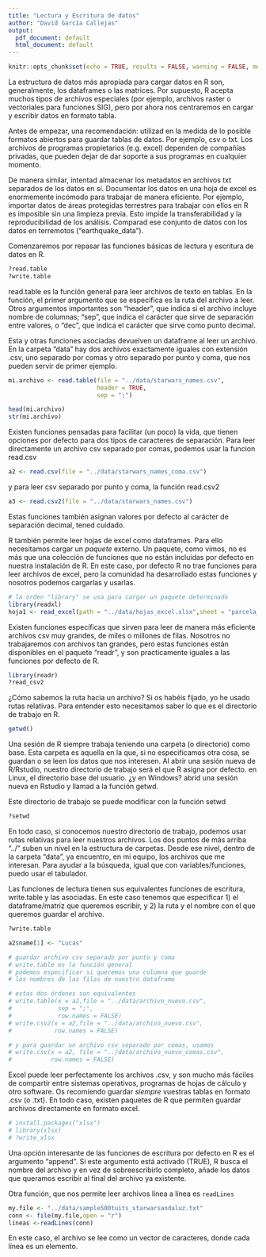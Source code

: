 ```yaml
---
title: "Lectura y Escritura de datos"
author: "David García Callejas"
output:
  pdf_document: default
  html_document: default
---
```


```r
knitr::opts_chunk$set(echo = TRUE, results = FALSE, warning = FALSE, message = FALSE)
```

La estructura de datos más apropiada para cargar datos en R son, generalmente, los dataframes o las matrices. Por supuesto, R acepta muchos tipos de archivos especiales (por ejemplo, archivos raster o vectoriales para funciones SIG), pero por ahora nos centraremos en cargar y escribir datos en formato tabla.

Antes de empezar, una recomendación: utilizad en la medida de lo posible formatos abiertos para guardar tablas de datos. Por ejemplo, csv o txt. Los archivos de programas propietarios (e.g. excel) dependen de compañías privadas, que pueden dejar de dar soporte a sus programas en cualquier momento.

De manera similar, intentad almacenar los metadatos en archivos txt separados de los datos en sí. Documentar los datos en una hoja de excel es enormemente incómodo para trabajar de manera eficiente. Por ejemplo, importar datos de áreas protegidas terrestres para trabajar con ellos en R es imposible sin una limpieza previa. Esto impide la transferabilidad y la reproducibilidad de los análisis. Comparad ese conjunto de datos con los datos en terremotos ("earthquake_data").

Comenzaremos por repasar las funciones básicas de lectura y escritura de datos en R.

```r
?read.table
?write.table
```

read.table es la función general para leer archivos de texto en tablas. En la función, el primer argumento que se especifica es la ruta del archivo a leer. Otros argumentos importantes son "header", que indica si el archivo incluye nombre de columnas; "sep", que indica el carácter que sirve de separación entre valores, o "dec", que indica el carácter que sirve como punto decimal.

Esta y otras funciones asociadas devuelven un dataframe al leer un archivo. En la carpeta "data" hay dos archivos exactamente iguales con extensión .csv, uno separado por comas y otro separado por punto y coma, que nos pueden servir de primer ejemplo.

```r
mi.archivo <- read.table(file = "../data/starwars_names.csv", 
                         header = TRUE,
                         sep = ";")

head(mi.archivo)
str(mi.archivo)
```

Existen funciones pensadas para facilitar (un poco) la vida, que tienen opciones por defecto para dos tipos de caracteres de separación. Para leer directamente un archivo csv separado por comas, podemos usar la funcion read.csv

```r
a2 <- read.csv(file = "../data/starwars_names_coma.csv")
```

y para leer csv separado por punto y coma, la función read.csv2

```r
a3 <- read.csv2(file = "../data/starwars_names.csv")
```

Estas funciones también asignan valores por defecto al carácter de separación decimal, tened cuidado.

R también permite leer hojas de excel como dataframes. Para ello necesitamos cargar un *paquete* externo. Un paquete, como vimos, no es más que una colección de funciones que no están incluidas por defecto en nuestra instalación de R. En este caso, por defecto R no trae funciones para leer archivos de excel, pero la comunidad ha desarrollado estas funciones y nosotros podemos cargarlas y usarlas.

```r
# la orden "library" se usa para cargar un paquete determinado
library(readxl)
hoja1 <- read_excel(path = "../data/hojas_excel.xlsx",sheet = "parcela_1")
```

Existen funciones específicas que sirven para leer de manera más eficiente archivos csv muy grandes, de miles o millones de filas. Nosotros no trabajaremos con archivos tan grandes, pero estas funciones están disponibles en el paquete "readr", y son practicamente iguales a las funciones por defecto de R.

```r
library(readr)
?read_csv2
```

¿Cómo sabemos la ruta hacia un archivo? Si os habéis fijado, yo he usado rutas relativas. Para entender esto necesitamos saber lo que es el directorio de trabajo en R.

```r
getwd()
```

Una sesión de R siempre trabaja teniendo una carpeta (o directorio) como base. Esta carpeta es aquella en la que, si no especificamos otra cosa, se guardan o se leen los datos que nos interesen. Al abrir una sesión nueva de R/Rstudio, nuestro directorio de trabajo será el que R asigna por defecto. en Linux, el directorio base del usuario. ¿y en Windows? abrid una sesión nueva en Rstudio y llamad a la función getwd.

Este directorio de trabajo se puede modificar con la función setwd

```r
?setwd
```

En todo caso, si conocemos nuestro directorio de trabajo, podemos usar rutas relativas para leer nuestros archivos. Los dos puntos de más arriba "../" suben un nivel en la estructura de carpetas. Desde ese nivel, dentro de la carpeta "data", ya encuentro, en mi equipo, los archivos que me interesan. Para ayudar a la búsqueda, igual que con variables/funciones, puedo usar el tabulador.

Las funciones de lectura tienen sus equivalentes funciones de escritura, write.table y las asociadas. En este caso tenemos que especificar 1) el dataframe/matriz que queremos escribir, y 2) la ruta y el nombre con el que queremos guardar el archivo.

```r
?write.table

a2$name[1] <- "Lucas"

# guardar archivo csv separado por punto y coma
# write.table es la función general
# podemos especificar si queremos una columna que guarde 
# los nombres de las filas de nuestro dataframe

# estas dos órdenes son equivalentes
# write.table(x = a2,file = "../data/archivo_nuevo.csv",
#             sep = ";",
#             row.names = FALSE)
# write.csv2(x = a2,file = "../data/archivo_nuevo.csv",
#            row.names = FALSE)

# y para guardar un archivo csv separado por comas, usamos
# write.csv(x = a2, file = "../data/archivo_nuevo_comas.csv", 
#           row.names = FALSE)

```

Excel puede leer perfectamente los archivos .csv, y son mucho más fáciles de compartir entre sistemas operativos, programas de hojas de cálculo y otro software. Os recomiendo guardar *siempre* vuestras tablas en formato .csv (o .txt). En todo caso, existen paquetes de R que permiten guardar archivos directamente en formato excel.

```r
# install.packages("xlsx")
# library(xlsx)
# ?write_xlsx
```

Una opción interesante de las funciones de escritura por defecto en R es el argumento "append". Si este argumento está activado (TRUE), R busca el nombre del archivo y en vez de sobreescribirlo completo, añade los datos que queramos escribir al final del archivo ya existente.

Otra función, que nos permite leer archivos línea a línea es `readLines`

```r
my.file <- "../data/sample500tuits_starwarsandaluz.txt"
conn <- file(my.file,open = "r")
lineas <-readLines(conn)
```

En este caso, el archivo se lee como un vector de caracteres, donde cada línea es un elemento.
